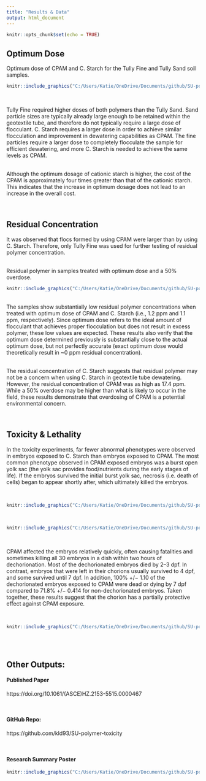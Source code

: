 ```yaml
---
title: "Results & Data"
output: html_document
---
```


```r
knitr::opts_chunk$set(echo = TRUE)
```

## Optimum Dose

Optimum dose of CPAM and C. Starch for the Tully Fine and Tully Sand soil samples.
```r
knitr::include_graphics("C:/Users/Katie/OneDrive/Documents/github/SU-polymer-toxicity/images/op_dose.PNG")
```

<br>

Tully Fine required higher doses of both polymers than the Tully Sand. Sand particle sizes are typically already large enough to be retained within the geotextile tube, and therefore do not typically require a large dose of flocculant. C. Starch requires a larger dose in order to achieve similar flocculation and improvement in dewatering capabilities as CPAM. The fine particles require a larger dose to completely flocculate the sample for efficient dewatering, and more C. Starch is needed to achieve the same levels as CPAM.

<br>
Although the optimum dosage of cationic starch is higher, the cost of the CPAM is approximately four times greater than that of the cationic starch. This indicates that the increase in optimum dosage does not lead to an increase in the overall cost.

<br>

## Residual Concentration

It was observed that flocs formed by using CPAM were larger than by using C. Starch. Therefore, only Tully Fine was used for further testing of residual polymer concentration.  

<br>
Residual polymer in samples treated with optimum dose and a 50% overdose.
```r
knitr::include_graphics("C:/Users/Katie/OneDrive/Documents/github/SU-polymer-toxicity/images/res_poly.PNG")
```

<br>
The samples show substantially low residual polymer concentrations when treated with optimum dose of CPAM and C. Starch (i.e., 1.2 ppm and 1.1 ppm, respectively). Since optimum dose refers to the ideal amount of flocculant that achieves proper flocculation but does not result in excess polymer, these low values are expected. These results also verify that the optimum dose determined previously is substantially close to the actual optimum dose, but not perfectly accurate (exact optimum dose would theoretically result in ~0 ppm residual concentration).

<br>
The residual concentration of C. Starch suggests that residual polymer may not be a concern when using C. Starch in geotextile tube dewatering. However, the residual concentration of CPAM was as high as 17.4 ppm. While a 50% overdose may be higher than what is likely to occur in the field, these results demonstrate that overdosing of CPAM is a potential environmental concern.

<br>

## Toxicity & Lethality

In the toxicity experiments, far fewer abnormal phenotypes were observed in embryos exposed to C. Starch than embryos exposed to CPAM. The most common phenotype observed in CPAM exposed embryos was a burst open yolk sac (the yolk sac provides food/nutrients during the early stages of life). If the embryos survived the initial burst yolk sac, necrosis (i.e. death of cells) began to appear shortly after, which ultimately killed the embryos. 

<br>

```r
knitr::include_graphics("C:/Users/Katie/OneDrive/Documents/github/SU-polymer-toxicity/images/dechorion_results.PNG")
```

<br>
```r
knitr::include_graphics("C:/Users/Katie/OneDrive/Documents/github/SU-polymer-toxicity/images/chorion_results.PNG")
```

<br>

CPAM affected the embryos relatively quickly, often causing fatalities and sometimes killing all 30 embryos in a dish within two hours of dechorionation. Most of the dechorionated embryos died by 2–3 dpf. In contrast, embryos that were left in their chorions usually survived to 4 dpf, and some survived until 7 dpf. In addition, 100% +/− 1.10 of the dechorionated embryos exposed to CPAM were dead or dying by 7 dpf compared to 71.8% +/− 0.414 for non-dechorionated embryos. Taken together, these results suggest that the chorion has a partially protective effect against CPAM exposure.

<br>
```r
knitr::include_graphics("C:/Users/Katie/OneDrive/Documents/github/SU-polymer-toxicity/images/timeline.PNG")
```

<br>
<br>

## Other Outputs:

#### Published Paper
https://doi.org/10.1061/(ASCE)HZ.2153-5515.0000467

<br>

#### GitHub Repo:
https://github.com/kld93/SU-polymer-toxicity 

<br>

#### Research Summary Poster
```r
knitr::include_graphics("C:/Users/Katie/OneDrive/Documents/github/SU-polymer-toxicity/images/poster.PNG")
```

